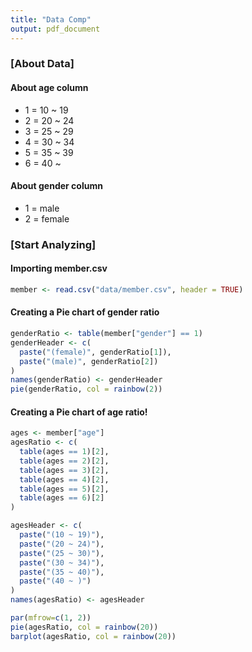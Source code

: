 ```yaml
---
title: "Data Comp"
output: pdf_document
---
```


### [About Data]

#### About age column
- 1 = 10 ~ 19
- 2 = 20 ~ 24
- 3 = 25 ~ 29
- 4 = 30 ~ 34
- 5 = 35 ~ 39
- 6 = 40 ~

#### About gender column

- 1 = male
- 2 = female

### [Start Analyzing]

#### Importing member.csv
```r
member <- read.csv("data/member.csv", header = TRUE)
```

#### Creating a Pie chart of gender ratio
```r
genderRatio <- table(member["gender"] == 1)
genderHeader <- c(
  paste("(female)", genderRatio[1]),
  paste("(male)", genderRatio[2])
)
names(genderRatio) <- genderHeader
pie(genderRatio, col = rainbow(2))
```


#### Creating a Pie chart of age ratio!

```r
ages <- member["age"]
agesRatio <- c(
  table(ages == 1)[2],
  table(ages == 2)[2],
  table(ages == 3)[2],
  table(ages == 4)[2],
  table(ages == 5)[2],
  table(ages == 6)[2]
)

agesHeader <- c(
  paste("(10 ~ 19)"),
  paste("(20 ~ 24)"),
  paste("(25 ~ 30)"),
  paste("(30 ~ 34)"),
  paste("(35 ~ 40)"),
  paste("(40 ~ )")
)
names(agesRatio) <- agesHeader

par(mfrow=c(1, 2))
pie(agesRatio, col = rainbow(20))
barplot(agesRatio, col = rainbow(20))
```



